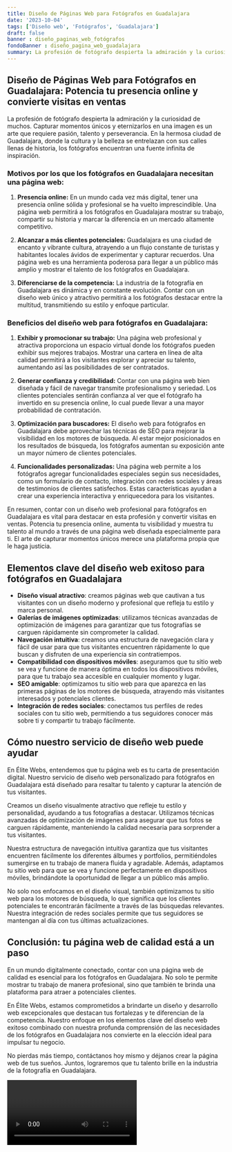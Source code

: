 ```yaml
---
title: Diseño de Páginas Web para Fotógrafos en Guadalajara
date: '2023-10-04'
tags: ['Diseño web', 'Fotógrafos', 'Guadalajara']
draft: false
banner : diseño_paginas_web_fotógrafos
fondoBanner : diseño_pagina_web_guadalajara
summary: La profesión de fotógrafo despierta la admiración y la curiosidad de muchos. Capturar momentos únicos y eternizarlos en una imagen es un arte que requiere pasión, talento y perseverancia. En la hermosa ciudad de Guadalajara, donde la cultura y la belleza se entrelazan con sus calles llenas de historia, los fotógrafos encuentran una fuente infinita de inspiración.
---
```


## Diseño de Páginas Web para Fotógrafos en Guadalajara: Potencia tu presencia online y convierte visitas en ventas

La profesión de fotógrafo despierta la admiración y la curiosidad de muchos. Capturar momentos únicos y eternizarlos en una imagen es un arte que requiere pasión, talento y perseverancia. En la hermosa ciudad de Guadalajara, donde la cultura y la belleza se entrelazan con sus calles llenas de historia, los fotógrafos encuentran una fuente infinita de inspiración.

### Motivos por los que los fotógrafos en Guadalajara necesitan una página web:

1. **Presencia online:** En un mundo cada vez más digital, tener una presencia online sólida y profesional se ha vuelto imprescindible. Una página web permitirá a los fotógrafos en Guadalajara mostrar su trabajo, compartir su historia y marcar la diferencia en un mercado altamente competitivo.

2. **Alcanzar a más clientes potenciales:** Guadalajara es una ciudad de encanto y vibrante cultura, atrayendo a un flujo constante de turistas y habitantes locales ávidos de experimentar y capturar recuerdos. Una página web es una herramienta poderosa para llegar a un público más amplio y mostrar el talento de los fotógrafos en Guadalajara.

3. **Diferenciarse de la competencia:** La industria de la fotografía en Guadalajara es dinámica y en constante evolución. Contar con un diseño web único y atractivo permitirá a los fotógrafos destacar entre la multitud, transmitiendo su estilo y enfoque particular.

### Beneficios del diseño web para fotógrafos en Guadalajara:

1. **Exhibir y promocionar su trabajo:** Una página web profesional y atractiva proporciona un espacio virtual donde los fotógrafos pueden exhibir sus mejores trabajos. Mostrar una cartera en línea de alta calidad permitirá a los visitantes explorar y apreciar su talento, aumentando así las posibilidades de ser contratados.

2. **Generar confianza y credibilidad:** Contar con una página web bien diseñada y fácil de navegar transmite profesionalismo y seriedad. Los clientes potenciales sentirán confianza al ver que el fotógrafo ha invertido en su presencia online, lo cual puede llevar a una mayor probabilidad de contratación.

3. **Optimización para buscadores:** El diseño web para fotógrafos en Guadalajara debe aprovechar las técnicas de SEO para mejorar la visibilidad en los motores de búsqueda. Al estar mejor posicionados en los resultados de búsqueda, los fotógrafos aumentan su exposición ante un mayor número de clientes potenciales.

4. **Funcionalidades personalizadas:** Una página web permite a los fotógrafos agregar funcionalidades especiales según sus necesidades, como un formulario de contacto, integración con redes sociales y áreas de testimonios de clientes satisfechos. Estas características ayudan a crear una experiencia interactiva y enriquecedora para los visitantes.

En resumen, contar con un diseño web profesional para fotógrafos en Guadalajara es vital para destacar en esta profesión y convertir visitas en ventas. Potencia tu presencia online, aumenta tu visibilidad y muestra tu talento al mundo a través de una página web diseñada especialmente para ti. El arte de capturar momentos únicos merece una plataforma propia que le haga justicia.

<GifSeo />

<Cta />

## Elementos clave del diseño web exitoso para fotógrafos en Guadalajara

- **Diseño visual atractivo**: creamos páginas web que cautivan a tus visitantes con un diseño moderno y profesional que refleja tu estilo y marca personal.
- **Galerías de imágenes optimizadas**: utilizamos técnicas avanzadas de optimización de imágenes para garantizar que tus fotografías se carguen rápidamente sin comprometer la calidad.
- **Navegación intuitiva**: creamos una estructura de navegación clara y fácil de usar para que tus visitantes encuentren rápidamente lo que buscan y disfruten de una experiencia sin contratiempos.
- **Compatibilidad con dispositivos móviles**: aseguramos que tu sitio web se vea y funcione de manera óptima en todos los dispositivos móviles, para que tu trabajo sea accesible en cualquier momento y lugar.
- **SEO amigable**: optimizamos tu sitio web para que aparezca en las primeras páginas de los motores de búsqueda, atrayendo más visitantes interesados y potenciales clientes.
- **Integración de redes sociales**: conectamos tus perfiles de redes sociales con tu sitio web, permitiendo a tus seguidores conocer más sobre ti y compartir tu trabajo fácilmente.

## Cómo nuestro servicio de diseño web puede ayudar

En Élite Webs, entendemos que tu página web es tu carta de presentación digital. Nuestro servicio de diseño web personalizado para fotógrafos en Guadalajara está diseñado para resaltar tu talento y capturar la atención de tus visitantes. 

Creamos un diseño visualmente atractivo que refleje tu estilo y personalidad, ayudando a tus fotografías a destacar. Utilizamos técnicas avanzadas de optimización de imágenes para asegurar que tus fotos se carguen rápidamente, manteniendo la calidad necesaria para sorprender a tus visitantes.

Nuestra estructura de navegación intuitiva garantiza que tus visitantes encuentren fácilmente los diferentes álbumes y portfolios, permitiéndoles sumergirse en tu trabajo de manera fluida y agradable. Además, adaptamos tu sitio web para que se vea y funcione perfectamente en dispositivos móviles, brindándote la oportunidad de llegar a un público más amplio.

No solo nos enfocamos en el diseño visual, también optimizamos tu sitio web para los motores de búsqueda, lo que significa que los clientes potenciales te encontrarán fácilmente a través de las búsquedas relevantes. Nuestra integración de redes sociales permite que tus seguidores se mantengan al día con tus últimas actualizaciones.

## Conclusión: tu página web de calidad está a un paso

En un mundo digitalmente conectado, contar con una página web de calidad es esencial para los fotógrafos en Guadalajara. No solo te permite mostrar tu trabajo de manera profesional, sino que también te brinda una plataforma para atraer a potenciales clientes.

En Élite Webs, estamos comprometidos a brindarte un diseño y desarrollo web excepcionales que destacan tus fortalezas y te diferencian de la competencia. Nuestro enfoque en los elementos clave del diseño web exitoso combinado con nuestra profunda comprensión de las necesidades de los fotógrafos en Guadalajara nos convierte en la elección ideal para impulsar tu negocio.

No pierdas más tiempo, contáctanos hoy mismo y déjanos crear la página web de tus sueños. Juntos, lograremos que tu talento brille en la industria de la fotografía en Guadalajara.

<Video />

<CtaBot job='Fotógrafos' city='Guadalajara'/>

<Gmaps query='Guadalajara+españa+maps' />